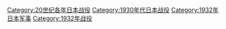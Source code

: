 [[Category:20世纪各年日本战役|Category:20世纪各年日本战役]]
[[Category:1930年代日本战役|Category:1930年代日本战役]]
[[Category:1932年日本军事|Category:1932年日本军事]]
[[Category:1932年战役|Category:1932年战役]]